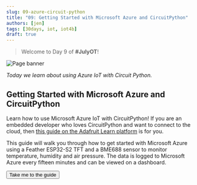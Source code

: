 ```yaml
---
slug: 09-azure-circuit-python
title: "09: Getting Started with Microsoft Azure and CircuitPython"
authors: [jen]
tags: [30days, iot, iot4b]
draft: true
---
```


<head>
  <meta name="twitter:url" content="https://julyot.dev/blog/09-azure-circuit-python" />
  <meta name="twitter:title" content="Getting Started with Microsoft Azure and CircuitPython" />
  <meta name="twitter:description" content="Getting Started with Microsoft Azure and CircuitPython" />
  <meta name="twitter:image" content="https://julyot.dev/img/png/JulyOT-banner-9-azure-circuitpython.png" />
  <meta name="twitter:card" content="summary_large_image" />
  <meta name="twitter:creator" content="@ellerbach" />
  <meta name="twitter:site" content="@AzureAdvocates" /> 
  <link rel="canonical" href="https://julyot.dev/blog/09-azure-circuit-python" />
</head>

> Welcome to Day 9 of **#JulyOT**!

![Page banner](/img/png/JulyOT-banner-9-azure-circuitpython.png)

_Today we learn about using Azure IoT with Circuit Python._

## Getting Started with Microsoft Azure and CircuitPython

Learn how to use Microsoft Azure IoT with CircuitPython! If you are an embedded developer who loves CircuitPython and want to connect to the cloud, then [this guide on the Adafruit Learn platform](https://learn.adafruit.com/getting-started-with-microsoft-azure-and-circuitpython) is for you.

This guide will walk you through how to get started with Microsoft Azure using a Feather ESP32-S2 TFT and a BME688 sensor to monitor temperature, humidity and air pressure. The data is logged to Microsoft Azure every fifteen minutes and can be viewed on a dashboard.

<form action="https://learn.adafruit.com/getting-started-with-microsoft-azure-and-circuitpython" target="_blank">
    <input type="submit" value="Take me to the guide" class="clean-btn button button--primary margin-left--md"/>
</form>
